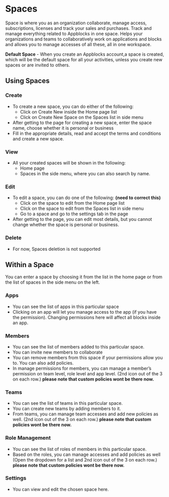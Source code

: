# Spaces

Space is where you as an organization collaborate, manage access, subscriptions, licenses and track your sales and purchases. Track and manage everything related to Appblocks in one space. Helps your organizations and teams to collaboratively work on applications and blocks and allows you to manage accesses of all these, all in one workspace.

**Default Space** - When you create an Appblocks account,a space is created, which will be the default space for all your activities, unless you create new spaces or are invited to others.

## Using Spaces
### Create
* To create a new space, you can do either of the following:
    * Click on Create New inside the Home page list
    * Click on Create New Space on the Spaces list in side menu
* After getting to the page for creating a new space, enter the space name, choose whether it is personal or business
* Fill in the appropriate details, read and accept the terms and conditions and create a new space.

### View
* All your created spaces will be shown in the following:
    * Home page
    * Spaces in the side menu, where you can also search by name.


### Edit
* To edit a space, you can do one of the following: **(need to correct this)**
    * Click on the space to edit from the Home page list
    * Click on the space to edit from the Spaces list in side menu
    * Go to a space and go to the settings tab in the page
* After getting to the page, you can edit most details, but you cannot change whether the space is personal or business.

### Delete
* For now, Spaces deletion is not supported

## Within a Space
You can enter a space by choosing it from the list in the home page or from the list of spaces in the side menu on the left.

### Apps
* You can see the list of apps in this particular space
* Clicking on an app will let you manage access to the app (if you have the permission). Changing permissions here will affect all blocks inside an app.

### Members
* You can see the list of members added to this particular space. 
* You can invite new members to collaborate
* You can remove members from this space if your permissions allow you to. You can also add policies.
* In manage permissions for members, you can manage a member’s permission on team level, role level and app level. (2nd icon out of the 3 on each row.)
**please note that custom policies wont be there now.**

### Teams
* You can see the list of teams in this particular space.
* You can create new teams by adding members to it.
* From teams, you can manage team accesses and add new policies as well. (2nd icon out of the 3 on each row.)
**please note that custom policies wont be there now.**

### Role Management
* You can see the list of roles of members in this particular space.
* Based on the roles, you can manage accesses and add policies as well (Open the dropdown for a list and 2nd icon out of the 3 on each row.)
**please note that custom policies wont be there now.**

### Settings
* You can view and edit the chosen space here.
